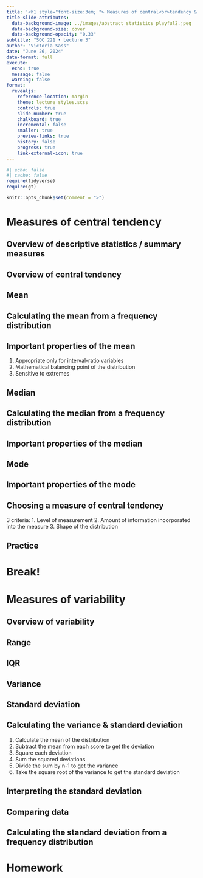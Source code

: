 ```yaml
---
title: '<h1 style="font-size:3em; "> Measures of central<br>tendency & variability</h1>'
title-slide-attributes:
  data-background-image: ../images/abstract_statistics_playful2.jpeg
  data-background-size: cover
  data-background-opacity: "0.33"
subtitle: "SOC 221 • Lecture 3"
author: "Victoria Sass"
date: "June 26, 2024"
date-format: full
execute: 
  echo: true
  message: false
  warning: false
format: 
  revealjs:
    reference-location: margin
    theme: lecture_styles.scss
    controls: true
    slide-number: true
    chalkboard: true
    incremental: false 
    smaller: true
    preview-links: true
    history: false
    progress: true
    link-external-icon: true 
---
```


```r
#| echo: false
#| cache: false
require(tidyverse)
require(gt)

knitr::opts_chunk$set(comment = ">")
```

# Measures of central tendency {.section-title background-color="#c5b4e3"}

## Overview of descriptive statistics / summary measures

## Overview of central tendency

## Mean

## Calculating the mean from a frequency distribution

## Important properties of the mean

1. Appropriate only for interval-ratio variables
2. Mathematical balancing point of the distribution
3. Sensitive to extremes

## Median

## Calculating the median from a frequency distribution

## Important properties of the median

## Mode

## Important properties of the mode

## Choosing a measure of central tendency

3 criteria: 
1. Level of measurement
2. Amount of information incorporated into the measure
3. Shape of the distribution

## Practice

# Break! {.section-title background-color="#2ad2c9"}

# Measures of variability {.section-title background-color="#c5b4e3"}

## Overview of variability

## Range

## IQR

## Variance

## Standard deviation

## Calculating the variance & standard deviation

1. Calculate the mean of the distribution
2. Subtract the mean from each score to get the deviation
3. Square each deviation
4. Sum the squared deviations
5. Divide the sum by n-1 to get the variance
6. Take the square root of the variance to get the standard deviation

## Interpreting the standard deviation

## Comparing data 

## Calculating the standard deviation from a frequency distribution

# Homework{.section-title background-color="#e8e3d3"}

## {data-menu-title="Homework 3" background-iframe="https://vsass.github.io/SOC221/homework/homework3.html" background-interactive=TRUE}
